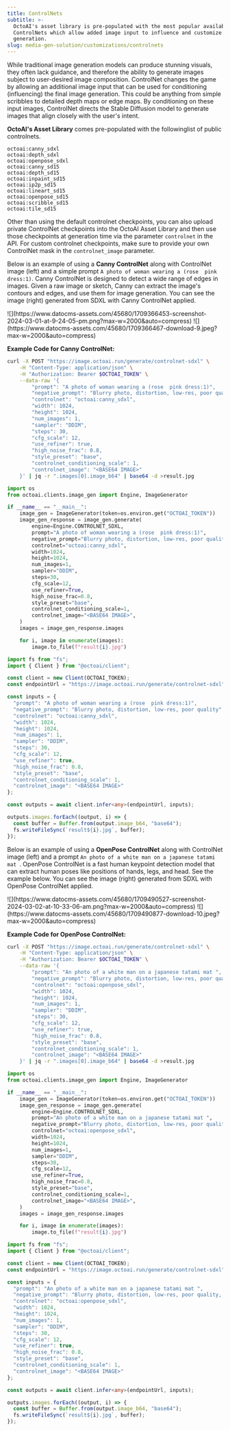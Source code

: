 ```yaml
---
title: ControlNets
subtitle: >-
  OctoAI's asset library is pre-populated with the most popular available
  ControlNets which allow added image input to influence and customize the image
  generation.
slug: media-gen-solution/customizations/controlnets
---
```


While traditional image generation models can produce stunning visuals, they often lack guidance, and therefore the ability to generate images subject to user-desired image composition. ControlNet changes the game by allowing an additional image input that can be used for conditioning (influencing) the final image generation. This could be anything from simple scribbles to detailed depth maps or edge maps. By conditioning on these input images, ControlNet directs the Stable Diffusion model to generate images that align closely with the user's intent.

**OctoAI's Asset Library** comes pre-populated with the followinglist of public controlnets.

  ```
  octoai:canny_sdxl
  octoai:depth_sdxl
  octoai:openpose_sdxl
  octoai:canny_sd15
  octoai:depth_sd15
  octoai:inpaint_sd15
  octoai:ip2p_sd15
  octoai:lineart_sd15
  octoai:openpose_sd15
  octoai:scribble_sd15
  octoai:tile_sd15
  ```
  Other than using the default controlnet checkpoints, you can also upload private ControlNet checkpoints into the OctoAI Asset Library and then use those checkpoints at generation time via the parameter `controlnet` in the API. For custom controlnet checkpoints, make sure to provide your own ControlNet mask in the `controlnet_image` parameter.

Below is an example of using a **Canny ControlNet** along with ControlNet image (left) and a simple prompt `A photo of woman wearing a (rose  pink dress:1)`. Canny ControlNet is designed to detect a wide range of edges in images. Given a raw image or sketch, Canny can extract the image's contours and edges, and use them for image generation. You can see the image (right) generated from SDXL with Canny ControlNet applied. 

<CardGroup cols={2}>
  <Card title="ControlNet Image">
 ![](https://www.datocms-assets.com/45680/1709366453-screenshot-2024-03-01-at-9-24-05-pm.png?max-w=2000&auto=compress) 
  </Card>
  <Card title="SDXL with Canny ControlNet">
 ![](https://www.datocms-assets.com/45680/1709366467-download-9.jpeg?max-w=2000&auto=compress) 
 </Card>
</CardGroup>

**Example Code for Canny ControlNet:**
<CodeGroup>
```bash cURL
curl -X POST "https://image.octoai.run/generate/controlnet-sdxl" \
    -H "Content-Type: application/json" \
    -H "Authorization: Bearer $OCTOAI_TOKEN" \
    --data-raw '{
        "prompt": "A photo of woman wearing a (rose  pink dress:1)",
        "negative_prompt": "Blurry photo, distortion, low-res, poor quality",
        "controlnet": "octoai:canny_sdxl",
        "width": 1024,
        "height": 1024,
        "num_images": 1,
        "sampler": "DDIM",
        "steps": 30,
        "cfg_scale": 12,
        "use_refiner": true,
        "high_noise_frac": 0.8,
        "style_preset": "base",
        "controlnet_conditioning_scale": 1,
        "controlnet_image": "<BASE64 IMAGE>"
    }' | jq -r ".images[0].image_b64" | base64 -d >result.jpg
```

```Python Python
import os
from octoai.clients.image_gen import Engine, ImageGenerator

if __name__ == "__main__":
    image_gen = ImageGenerator(token=os.environ.get("OCTOAI_TOKEN"))
    image_gen_response = image_gen.generate(
        engine=Engine.CONTROLNET_SDXL,
        prompt="A photo of woman wearing a (rose  pink dress:1)",
        negative_prompt="Blurry photo, distortion, low-res, poor quality",
        controlnet="octoai:canny_sdxl",
        width=1024,
        height=1024,
        num_images=1,
        sampler="DDIM",
        steps=30,
        cfg_scale=12,
        use_refiner=True,
        high_noise_frac=0.8,
        style_preset="base",
        controlnet_conditioning_scale=1,
        controlnet_image="<BASE64 IMAGE>",
    )
    images = image_gen_response.images

    for i, image in enumerate(images):
        image.to_file(f"result{i}.jpg")
```
```typescript Typescript
import fs from "fs";
import { Client } from "@octoai/client";

const client = new Client(OCTOAI_TOKEN);
const endpointUrl = "https://image.octoai.run/generate/controlnet-sdxl";

const inputs = {
  "prompt": "A photo of woman wearing a (rose  pink dress:1)",
  "negative_prompt": "Blurry photo, distortion, low-res, poor quality",
  "controlnet": "octoai:canny_sdxl",
  "width": 1024,
  "height": 1024,
  "num_images": 1,
  "sampler": "DDIM",
  "steps": 30,
  "cfg_scale": 12,
  "use_refiner": true,
  "high_noise_frac": 0.8,
  "style_preset": "base",
  "controlnet_conditioning_scale": 1,
  "controlnet_image": "<BASE64 IMAGE>"
};

const outputs = await client.infer<any>(endpointUrl, inputs);

outputs.images.forEach((output, i) => {
  const buffer = Buffer.from(output.image_b64, "base64");
  fs.writeFileSync(`result${i}.jpg`, buffer);
});
```
</CodeGroup>


Below is an example of using a **OpenPose ControlNet** along with ControlNet image (left) and a prompt `An photo of a white man on a japanese tatami mat `. OpenPose ControlNet is a fast human keypoint detection model that can extract human poses like positions of hands, legs, and head. See the example below. You can see the image (right) generated from SDXL with OpenPose ControlNet applied.

<CardGroup cols={2}>
  <Card title="ControlNet Image">
 ![](https://www.datocms-assets.com/45680/1709490527-screenshot-2024-03-02-at-10-33-06-am.png?max-w=2000&auto=compress) 
  </Card>
  <Card title="SDXL with OpenPose ControlNet">
 ![](https://www.datocms-assets.com/45680/1709490877-download-10.jpeg?max-w=2000&auto=compress) 
 </Card>
</CardGroup>

**Example Code for OpenPose ControlNet:**
<CodeGroup>
```bash cURL
curl -X POST "https://image.octoai.run/generate/controlnet-sdxl" \
    -H "Content-Type: application/json" \
    -H "Authorization: Bearer $OCTOAI_TOKEN" \
    --data-raw '{
        "prompt": "An photo of a white man on a japanese tatami mat ",
        "negative_prompt": "Blurry photo, distortion, low-res, poor quality, distorted legs, distorted feet, disproportionate  hands and ",
        "controlnet": "octoai:openpose_sdxl",
        "width": 1024,
        "height": 1024,
        "num_images": 1,
        "sampler": "DDIM",
        "steps": 30,
        "cfg_scale": 12,
        "use_refiner": true,
        "high_noise_frac": 0.8,
        "style_preset": "base",
        "controlnet_conditioning_scale": 1,
        "controlnet_image": "<BASE64 IMAGE>"
    }' | jq -r ".images[0].image_b64" | base64 -d >result.jpg
```

```Python Python
import os
from octoai.clients.image_gen import Engine, ImageGenerator

if __name__ == "__main__":
    image_gen = ImageGenerator(token=os.environ.get("OCTOAI_TOKEN"))
    image_gen_response = image_gen.generate(
        engine=Engine.CONTROLNET_SDXL,
        prompt="An photo of a white man on a japanese tatami mat ",
        negative_prompt="Blurry photo, distortion, low-res, poor quality, distorted legs, distorted feet, disproportionate  hands and ",
        controlnet="octoai:openpose_sdxl",
        width=1024,
        height=1024,
        num_images=1,
        sampler="DDIM",
        steps=30,
        cfg_scale=12,
        use_refiner=True,
        high_noise_frac=0.8,
        style_preset="base",
        controlnet_conditioning_scale=1,
        controlnet_image="<BASE64 IMAGE>",
    )
    images = image_gen_response.images

    for i, image in enumerate(images):
        image.to_file(f"result{i}.jpg")
```
```typescript Typescript
import fs from "fs";
import { Client } from "@octoai/client";

const client = new Client(OCTOAI_TOKEN);
const endpointUrl = "https://image.octoai.run/generate/controlnet-sdxl";

const inputs = {
  "prompt": "An photo of a white man on a japanese tatami mat ",
  "negative_prompt": "Blurry photo, distortion, low-res, poor quality, distorted legs, distorted feet, disproportionate  hands and ",
  "controlnet": "octoai:openpose_sdxl",
  "width": 1024,
  "height": 1024,
  "num_images": 1,
  "sampler": "DDIM",
  "steps": 30,
  "cfg_scale": 12,
  "use_refiner": true,
  "high_noise_frac": 0.8,
  "style_preset": "base",
  "controlnet_conditioning_scale": 1,
  "controlnet_image": "<BASE64 IMAGE>"
};

const outputs = await client.infer<any>(endpointUrl, inputs);

outputs.images.forEach((output, i) => {
  const buffer = Buffer.from(output.image_b64, "base64");
  fs.writeFileSync(`result${i}.jpg`, buffer);
});
```
</CodeGroup>

